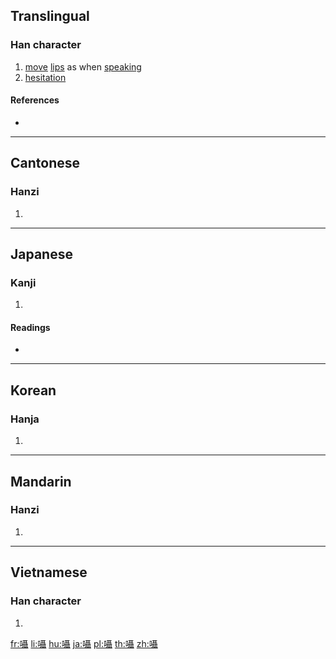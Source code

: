 {{also|嗫}}
==Translingual==

===Han character===
{{Han char|rn=30|rad=口|as=18|sn=21|four=61041|canj=RSJJ|ids=⿰口聶}}

# [[move]] [[lip]]s as when [[speak]]ing
# [[hesitation]]

====References====
* {{Han ref|kx=0214.310|dkj=04615|dj=0437.180|hdz=10705.120|uh=56C1|ud=22209|bh=C4D9|bd=50393}}

----

==Cantonese==

===Hanzi===
{{yue-hanzi|jyut=zip6|y=jip6|sim=嗫}}

# {{defn|lang=yue|sort=口18}}

----

==Japanese==

===Kanji===
{{ja-kanji|grade=uc|rs=口18}}

# {{defn|lang=ja|sort=口18}}

====Readings====
* {{ja-readings|on=[[しょう]] (shō)|kun=[[ささやく]] (sasayaku)}}

----

==Korean==

===Hanja===
{{ko-hanja|hangeul=[[섭]], [[엽]]|rv=seop, yeop|mr=sŏp, yŏp}}

# {{defn|lang=ko|sort=口18}}

----

==Mandarin==

===Hanzi===
{{cmn-hanzi|sim=嗫|pin=[[niè]] ([[nie4]])|wg=nieh<sup>4</sup>}}

# {{defn|lang=cmn|sort=口18}}

----

==Vietnamese==

===Han character===
{{vi-hantu|[[chiếp]], [[li]], [[niếp]]|rs=口18}}

# {{defn|vi}}

[[fr:囁]]
[[li:囁]]
[[hu:囁]]
[[ja:囁]]
[[pl:囁]]
[[th:囁]]
[[zh:囁]]